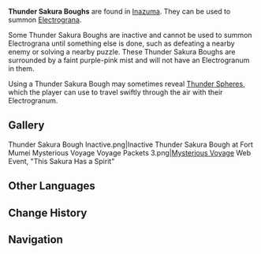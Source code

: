 {{Stub}}
{{Terminology Infobox
|image        = Thunder Sakura Bough.png
|type         = Exploration
|type2        = Game Systems
|region       = Inazuma
}}
{{Description|Thunder Sakura Boughs can be found on the various islands of Inazuma. Use them to summon a wondrous spirit called an [[Electrogranum]], which will be an inevitable travel companion in Inazuma~|[https://twitter.com/GenshinImpact/status/1415498855303495681 Inazuma Diaries Vol. 1: The Mysterious Electro Element]}}
'''Thunder Sakura Boughs''' are found in [[Inazuma]]. They can be used to summon [[Electrograna]].

Some Thunder Sakura Boughs are inactive and cannot be used to summon Electrograna until something else is done, such as defeating a nearby enemy or solving a nearby puzzle. These Thunder Sakura Boughs are surrounded by a faint purple-pink mist and will not have an Electrogranum in them.

Using a Thunder Sakura Bough may sometimes reveal [[Thunder Sphere]]s, which the player can use to travel swiftly through the air with their Electrogranum.

==Gallery==
<gallery hideaddbutton="true" captionalign="center">
Thunder Sakura Bough Inactive.png|Inactive Thunder Sakura Bough at Fort Mumei
Mysterious Voyage Voyage Packets 3.png|[[Mysterious Voyage]] Web Event, "This Sakura Has a Spirit" <!--2021-07-13 to 20-->
</gallery>

==Other Languages==
{{Other Languages
|en      = Thunder Sakura Bough
|zhs     = 雷樱枝条
|zhs_rm  = Léiyīng Zhītiáo
|zht     = 雷櫻枝條
|zht_rm  = Léiyīng Zhītiáo
|zh_tl   = Thunder Sakura Branch
|ja      = 雷櫻の枝
|ja_rm   = Raiou no Eda{{Assumed}}
|ja_tl   = Thunder Sakura Bough
|ko      = 번개의 벚나무 가지
|ko_rm   = Beongae-ui Beonnamu Gaji
|ko_tl   = Lightning Cherry Blossom Tree Branch
|es      = Rama de Cerezo del Trueno
|es_tl   = 
|fr      = Branche de cerisier tonnerre
|fr_tl   = Branch of Thunder Cherry Tree
|ru      = Ветвь Громовой сакуры
|ru_tl   = 
|th      = Thunder Sakura Bough
|vi      = Cành Lôi Anh Đào
|vi_tl   = 
|de      = Zweig der Donner-Sakura
|de_tl   = Branch of the Thunder Sakura
|id      = Thunder Sakura Bough
|pt      = Galho da Sakura do Trovão
|pt_tl   = 
}}

==Change History==
{{Change History|2.0}}

==Navigation==
{{Exploration Navbox|Inazuma}}